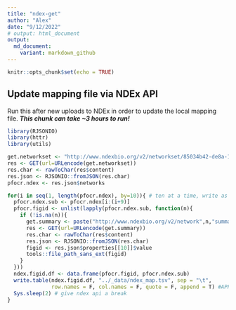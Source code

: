 ```yaml
---
title: "ndex-get"
author: "Alex"
date: "9/12/2022"
# output: html_document
output:
  md_document:
    variant: markdown_github
---
```


```r
knitr::opts_chunk$set(echo = TRUE)
```

## Update mapping file via NDEx API
Run this after new uploads to NDEx in order to update the local mapping file. 
***This chunk can take ~3 hours to run!***
```r
library(RJSONIO)
library(httr)
library(utils)

get.networkset <- "http://www.ndexbio.org/v2/networkset/85034b42-de8a-11ea-99da-0ac135e8bacf"
res <- GET(url=URLencode(get.networkset))
res.char <- rawToChar(res$content)
res.json <- RJSONIO::fromJSON(res.char)
pfocr.ndex <- res.json$networks

for(i in seq(1, length(pfocr.ndex), by=10)){ # ten at a time, write as we go
  pfocr.ndex.sub <- pfocr.ndex[i:(i+9)]
  pfocr.figid <- unlist(lapply(pfocr.ndex.sub, function(n){
    if (!is.na(n)){
      get.summary <- paste("http://www.ndexbio.org/v2/network",n,"summary", sep = "/")
      res <- GET(url=URLencode(get.summary))
      res.char <- rawToChar(res$content)
      res.json <- RJSONIO::fromJSON(res.char)
      figid <- res.json$properties[[10]]$value
      tools::file_path_sans_ext(figid)
    }
  }))
  ndex.figid.df <- data.frame(pfocr.figid, pfocr.ndex.sub)
  write.table(ndex.figid.df, "../_data/ndex_map.tsv", sep = "\t",
              row.names = F, col.names = F, quote = F, append = T) #APPEND
  Sys.sleep(2) # give ndex api a break
}
```

